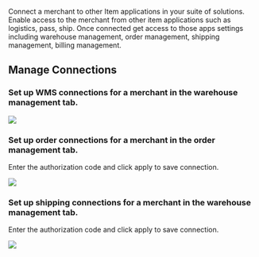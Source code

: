 Connect a merchant to other Item applications in your suite of solutions. Enable access to the merchant from other item applications such as logistics, pass, ship. Once connected get access to those apps settings including warehouse management, order management, shipping management, billing management.

Manage Connections
------------------

### Set up WMS connections for a merchant in the warehouse management tab.

![](https://uploads-ssl.webflow.com/656a2fae21236d39b5805a4d/6583388b18073f9a7d779abc_Appconwarman.png)

### Set up order connections for a merchant in the order management tab.

Enter the authorization code and click apply to save connection.

![](https://uploads-ssl.webflow.com/656a2fae21236d39b5805a4d/658338bc94733ec8994e57ad_appconordman.png)

### Set up shipping connections for a merchant in the warehouse management tab.

Enter the authorization code and click apply to save connection.

![](https://uploads-ssl.webflow.com/656a2fae21236d39b5805a4d/6583399541d17f5163bdd236_appconshipman.png)